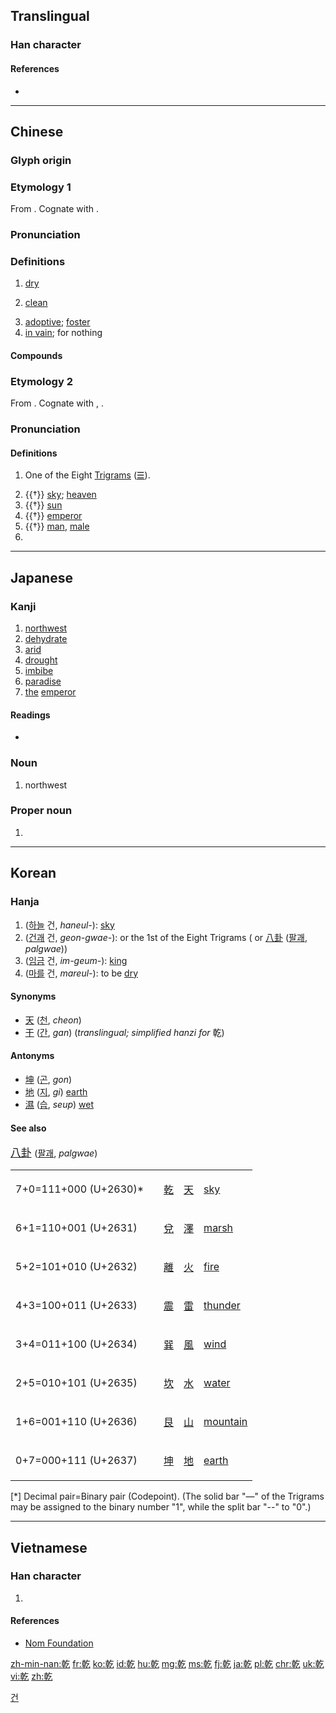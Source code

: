 {{also|亁|干}}
==Translingual==

===Han character===
{{Han char|rn=5|rad=乙|as=10|sn=11|four=48417|canj=JJON|ids=⿰𠦝乞}}

====References====
* {{Han ref|kx=0084.250|dkj=00204|dj=0172.010|hdz=10056.100|uh=4E7E|ud=20094|bh=B0AE|bd=45230}}

----

==Chinese==

===Glyph origin===
{{Han compound|倝|乙|c1=p|c2=s|ls=psc}}

===Etymology 1===
{{zh-forms|s=干}}

From {{etyl|sit-pro|zh}} {{m|sit-pro|*kan||dry, dry up}}. Cognate with {{etyl|my|-}} {{m|my|ခန်း||to dry up, to evaporate}}.

===Pronunciation===
{{zh-pron
|m=gān
|ma=y
|c=gon1
|h=pfs=kôn
|mn=kan/koaⁿ
|w=1koe
|mc=1
|oc=1,1
|cat=a,adv
}}

===Definitions===
{{zh-hanzi}}

# [[dry]]
#: {{zh-usex|我 喉嚨 很 '''乾'''。|My throat feels '''dry'''.}}
# [[clean]]
#: {{zh-l|乾淨|clean}}
# [[adoptive]]; [[foster]]
# [[in vain]]; for nothing

====Compounds====
{{der3
| {{zh-l|豆乾|dòugān|dried tofu}}
| {{zh-l|乾巴|insipid}}
| {{zh-l|乾巴巴|insipid}}
| {{zh-l|乾板|dry plate}}
| {{zh-l|乾杯|cheers}}
| {{zh-l|乾貝|dried scallop}}
| {{zh-l|乾癟|dry and shrivelled}}
| {{zh-l|乾冰|dry ice}}
| {{zh-l|乾菜|dried vegetable}}
| {{zh-l|乾草|hay}}
| {{zh-l|乾柴烈火|blazing fire and dry wood}}
| {{zh-l|乾脆|clear-cut}}
| {{zh-l|乾急|anxious but unable to do anything}}
| {{zh-l|乾打雷，不下雨|thunder but no rain}}
| {{zh-l|乾瞪眼|look on in despair}}
| {{zh-l|乾電池|dry cell}}
| {{zh-l|乾爹|godfather}}
| {{zh-l|乾兒子|godson}}
| {{zh-l|乾飯|cooked rice}}
| {{zh-l|乾肥|dried manure}}
| {{zh-l|乾粉|dried vermicelli}}
| {{zh-l|乾股|stock dividend}}
| {{zh-l|乾果|dry fruit}}
| {{zh-l|乾咳|dry cough}}
| {{zh-l|乾寒|dry and cold}}
| {{zh-l|乾旱|drought}}
| {{zh-l|乾號}}, {{zh-l|乾嚎|pretending to howl}}
| {{zh-l|乾涸|dry up}}
| {{zh-l|乾花|dried flower}}
| {{zh-l|乾灰|lime}}
| {{zh-l|乾貨|dried fruits and nuts}}
| {{zh-l|乾季|dry season}}
| {{zh-l|乾結|dry and hard}}
| {{zh-l|乾淨|clean}}
| {{zh-l|乾淨利落|as neat as pin}}
| {{zh-l|乾渴|thirsty}}
| {{zh-l|乾枯|dried-up}}
| {{zh-l|乾哭|cry without tears}}
| {{zh-l|乾酪|cheese}}
| {{zh-l|乾冷|dry and cold}}
| {{zh-l|乾禮}}, {{zh-l|乾禮兒|monetary gift}}
| {{zh-l|乾糧|food prepared for journey}}
| {{zh-l|乾裂|seasoning crack}}
| {{zh-l|乾餾|dry distillation}}
| {{zh-l|乾媽|godmother}}
| {{zh-l|乾妹子|godsister}}
| {{zh-l|乾娘|godmother}}
| {{zh-l|乾女兒|goddaughter}}
| {{zh-l|乾嘔|to retch}}
| {{zh-l|乾親|nominal kinship}}
| {{zh-l|乾親家}}
| {{zh-l|乾澀|dry and coarse}}
| {{zh-l|乾屍|mummy}}
| {{zh-l|乾瘦|skinny}}
| {{zh-l|乾爽|dry and crisp}}
| {{zh-l|乾絲|dried bean curd}}
| {{zh-l|乾鬆|dry and loose}}
| {{zh-l|乾嗽|dry cough}}
| {{zh-l|乾洗|dry cleaning}}
| {{zh-l|乾笑|hollow laugh}}
| {{zh-l|乾薪|salary drawn for a sinecure}}
| {{zh-l|乾性油|dry oil}}
| {{zh-l|乾血漿|dry plasma}}
| {{zh-l|乾咽|to swallow dry food}}
| {{zh-l|乾燥|dry}}
| {{zh-l|乾燥劑|desiccant}}
| {{zh-l|乾燥箱|desiccator}}
| {{zh-l|乾着急|anxious but unable to do anything}}
| {{zh-l|乾皺|kraurosis}}
}}

===Etymology 2===
{{zh-forms}}

From {{etyl|sit-pro|zh}} {{m|sit-pro|*m-ka-n||heaven, sky, sun}}. Cognate with {{etyl|bo|-}} {{m|bo|མཁའ}}, {{m|bo|ནམ་མཁའ||sky, heaven}}.

===Pronunciation===
{{zh-pron
|m=qián
|ma=y
|c=kin4
|mn=khiân
|mc=2
|oc=2,2
|cat=n,pn
}}

====Definitions====
{{zh-hanzi}}

# One of the Eight [[trigram|Trigrams]] ([[☰]]).
#: {{zh-l|*乾道|ways of heaven; natural law}}
# {{†}} [[sky]]; [[heaven]]
# {{†}} [[sun]]
# {{†}} [[emperor]]
# {{†}} [[man]], [[male]]
# {{surname|lang=zh}}

----

==Japanese==

===Kanji===
{{ja-kanji|grade=c|rs=乙10}}

# [[northwest]]
# [[dehydrate]]
# [[arid]]
# [[drought]]
# [[imbibe]]
# [[paradise]]
# [[the]] [[emperor]]

====Readings====
* {{ja-readings|goon=[[かん]] (kan), [[げん]] (gen)|kanon=[[かん]] (kan), [[けん]] (ken)|kun=[[かわく]] (kawaku), [[かわかす]] (kawakasu), [[いぬい]] (inui)}}

===Noun===
{{ja-noun|いぬい|hhira=いぬゐ}}

# {{context|obsolete|lang=ja|sort=いぬい}} northwest

===Proper noun===
{{ja-pos|いぬい|proper|hhira=いぬゐ}}

# {{surname|lang=ja|sort=いぬい}}

----

==Korean==

===Hanja===
{{ko-hanja|hangeul=[[건]], [[간]]|rv=geon, gan|mr=kŏn, kan}}

# ([[하늘]] 건, ''haneul-''): [[sky]]
# ([[건괘]] 건, ''geon-gwae-''): {{lang|und|sc=Latinx|☷}} or the 1st of the Eight Trigrams ({{lang|und|sc=Latinx|☰☱☲☳☴☵☶☷}} or [[w:Ba gua (concept)|八卦]] ([[팔괘]], ''palgwae'')) 
# ([[임금]] 건, ''im-geum-''): [[king]]
# ([[마르다|마를]] 건, ''mareul-''): to be [[dry]] 

====Synonyms====
* [[天]] ([[천]], ''cheon'')
* [[干]] ([[간]], ''gan'') (''translingual; simplified hanzi for'' 乾)

====Antonyms====
* [[坤]] ([[곤]], ''gon'') 
* [[地]] ([[지]], ''gi'') [[earth]]
* [[濕]] ([[습]], ''seup'') [[wet]]

====See also====
<big> [[w:Ba gua (concept)|八卦]] </big> ([[팔괘]], ''palgwae'')
<ul>
{| class=wikitable
|- 
| 7+0=111+000 (U+2630)*
|  {{lang|und|sc=Latinx|☰}}   
|  [[乾]]
|  [[天]]
|  [[sky]]
|- 
| 6+1=110+001 (U+2631)
|  {{lang|und|sc=Latinx|☱}}
|  [[兌]]
|  [[澤]]
|  [[marsh]]
|- 
| 5+2=101+010 (U+2632)
| {{lang|und|sc=Latinx|☲}}
| [[離]]
| [[火]]
| [[fire]]
|- 
| 4+3=100+011 (U+2633)
| {{lang|und|sc=Latinx|☳}}
| [[震]]
| [[雷]]
| [[thunder]]
|- 
| 3+4=011+100 (U+2634)
| {{lang|und|sc=Latinx|☴}}
| [[巽]]
| [[風]]
| [[wind]]
|- 
| 2+5=010+101 (U+2635)
| {{lang|und|sc=Latinx|☵}}
| [[坎]]
| [[水]]
| [[water]]
|- 
| 1+6=001+110 (U+2636)
| {{lang|und|sc=Latinx|☶}}
| [[艮]]
| [[山]]
| [[mountain]]
|- 
| 0+7=000+111 (U+2637)
| {{lang|und|sc=Latinx|☷}}
| [[坤]]
| [[地]]
| [[earth]] 
|}
[*] Decimal pair=Binary pair (Codepoint). (The solid bar "—" of the Trigrams may be assigned to the binary number "1", while the split bar "--" to "0".)
</ul>

[[Category:Hanja readings|건]]

----

==Vietnamese==

===Han character===
{{vi-hantu|[[kiền]], [[cạn]], [[can]], [[càn]], [[khan]], [[gàn]], [[phạm]]|rs=乙10}}

# {{defn|lang=vi|sort=乙10}}

====References====
*[http://nomfoundation.org/common/nom_details.php?codepoint=4e7e Nom Foundation]

[[zh-min-nan:乾]]
[[fr:乾]]
[[ko:乾]]
[[id:乾]]
[[hu:乾]]
[[mg:乾]]
[[ms:乾]]
[[fj:乾]]
[[ja:乾]]
[[pl:乾]]
[[chr:乾]]
[[uk:乾]]
[[vi:乾]]
[[zh:乾]]